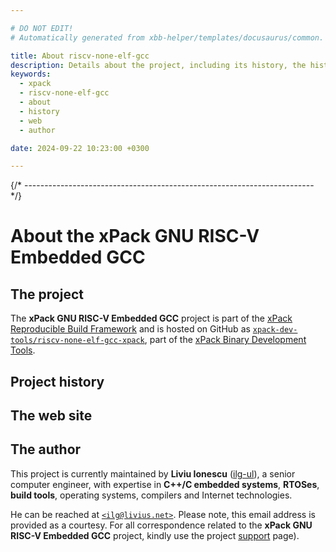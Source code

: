 ```yaml
---

# DO NOT EDIT!
# Automatically generated from xbb-helper/templates/docusaurus/common.

title: About riscv-none-elf-gcc
description: Details about the project, including its history, the history of the website, and details about the author.
keywords:
  - xpack
  - riscv-none-elf-gcc
  - about
  - history
  - web
  - author

date: 2024-09-22 10:23:00 +0300

---
```



{/* ------------------------------------------------------------------------ */}

# About the xPack GNU RISC-V Embedded GCC

## The project

The **xPack GNU RISC-V Embedded GCC** project is part of the
[xPack Reproducible Build Framework](https://xpack.github.io)
and is hosted on GitHub as
[`xpack-dev-tools/riscv-none-elf-gcc-xpack`](https://github.com/xpack-dev-tools/riscv-none-elf-gcc-xpack),
part of the [xPack Binary Development Tools](https://github.com/xpack-dev-tools/).

<MoreIntro/>

## Project history

<History/>

## The web site

<Website/>

## The author

This project is currently maintained by **Liviu Ionescu**
([ilg-ul](https://github.com/ilg-ul)),
a senior computer engineer, with expertise in **C++/C embedded systems**,
**RTOSes**, **build tools**, operating systems, compilers
and Internet technologies.

He can be reached at [`<ilg@livius.net>`](mailto:ilg@livius.net).
Please note, this email address is provided as a courtesy.
For all correspondence related to the **xPack GNU RISC-V Embedded GCC**
project, kindly use the project [support](/docs/support/) page).
